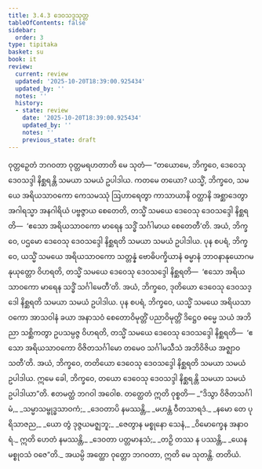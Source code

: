 ```yaml
---
title: 3.4.3 ဒေဝသဒ္ဒသုတ္တ
tableOfContents: false
sidebar:
  order: 3
type: tipitaka
basket: su
book: it
review:
  current: review
  updated: '2025-10-20T18:39:00.925434'
  updated_by: ''
  notes: ''
  history:
  - state: review
    date: '2025-10-20T18:39:00.925434'
    updated_by: ''
    notes: ''
    previous_state: draft
---
```



<DynamicBreadcrumb />


<ReviewStatus review={frontmatter.review} showDetails={true} />

<HypothesisAnnotation frontmatter={frontmatter} />

<Division number="82" book="it" e="ch" v="18" p="246">

<Paragraph number="553" book="it">
ဝုတ္တဉှေတံ ဘဂဝတာ ဝုတ္တမရဟတာတိ မေ သုတံ—
</Paragraph>

<Paragraph number="554" book="it">
“တယောမေ, ဘိက္ခဝေ, ဒေဝေသု ဒေဝသဒ္ဒါ နိစ္ဆရန္တိ သမယာ သမယံ ဥပါဒါယ. ကတမေ တယော? ယသ္မိံ, ဘိက္ခဝေ, သမယေ အရိယသာဝကော ကေသမဿုံ ဩဟာရေတွာ ကာသာယာနိ ဝတ္ထာနိ အစ္ဆာဒေတွာ အဂါရသ္မာ အနဂါရိယံ ပဗ္ဗဇ္ဇာယ စေတေတိ, တသ္မိံ သမယေ ဒေဝေသု ဒေဝသဒ္ဒေါ နိစ္ဆရတိ—  ‘ဧသော အရိယသာဝကော မာရေန သဒ္ဓိံ သင်္ဂါမာယ စေတေတီ’တိ. အယံ, ဘိက္ခဝေ, ပဌမော ဒေဝေသု ဒေဝသဒ္ဒေါ နိစ္ဆရတိ သမယာ သမယံ ဥပါဒါယ.
</Paragraph>

<Paragraph number="555" book="it">
ပုန စပရံ, ဘိက္ခဝေ, ယသ္မိံ သမယေ အရိယသာဝကော သတ္တန္နံ ဗောဓိပက္ခိယာနံ ဓမ္မာနံ ဘာဝနာနုယောဂမနုယုတ္တော ဝိဟရတိ, တသ္မိံ သမယေ ဒေဝေသု ဒေဝသဒ္ဒေါ နိစ္ဆရတိ—  ‘ဧသော အရိယသာဝကော မာရေန သဒ္ဓိံ သင်္ဂါမေတီ’တိ. အယံ, ဘိက္ခဝေ, ဒုတိယော ဒေဝေသု ဒေဝသဒ္ဒေါ နိစ္ဆရတိ သမယာ သမယံ ဥပါဒါယ.
</Paragraph>

<Paragraph number="556" book="it">
ပုန စပရံ, ဘိက္ခဝေ, ယသ္မိံ သမယေ အရိယသာဝကော အာသဝါနံ ခယာ အနာသဝံ စေတောဝိမုတ္တိံ ပညာဝိမုတ္တိံ ဒိဋ္ဌေဝ ဓမ္မေ သယံ အဘိညာ သစ္ဆိကတွာ ဥပသမ္ပဇ္ဇ ဝိဟရတိ, တသ္မိံ သမယေ ဒေဝေသု ဒေဝသဒ္ဒေါ နိစ္ဆရတိ—  ‘ဧသော အရိယသာဝကော ဝိဇိတသင်္ဂါမော တမေဝ သင်္ဂါမသီသံ အဘိဝိဇိယ အဇ္ဈာဝသတီ’တိ. အယံ, ဘိက္ခဝေ, တတိယော ဒေဝေသု ဒေဝသဒ္ဒေါ နိစ္ဆရတိ သမယာ သမယံ ဥပါဒါယ. ဣမေ ခေါ, ဘိက္ခဝေ, တယော ဒေဝေသု ဒေဝသဒ္ဒါ နိစ္ဆရန္တိ သမယာ သမယံ ဥပါဒါယာ”တိ. ဧတမတ္ထံ ဘဂဝါ အဝေါစ. တတ္ထေတံ ဣတိ ဝုစ္စတိ—
</Paragraph>

<Paragraph number="557" type="verses" book="it">
_“ဒိသွာ ဝိဇိတသင်္ဂါမံ,_  
_သမ္မာသမ္ဗုဒ္ဓသာဝကံ;_  
_ဒေဝတာပိ နမဿန္တိ,_  
_မဟန္တံ ဝီတသာရဒံ._  

</Paragraph>

<Paragraph number="558" type="verses" book="it">
_နမော တေ ပုရိသာဇည,_  
_ယော တွံ ဒုဇ္ဇယမဇ္ဈဘူ;_  
_ဇေတွာန မစ္စုနော သေနံ,_  
_ဝိမောက္ခေန အနာဝရံ._  

</Paragraph>

<Paragraph number="559" type="verses" book="it">
ဣတိ ဟေတံ နမဿန္တိ,_  
_ဒေဝတာ ပတ္တမာနသံ;_  
_တဉှိ တဿ န ပဿန္တိ,_  
_ယေန မစ္စုဝသံ ဝဇေ”တိ._  

</Paragraph>

<Paragraph number="560" book="it">
အယမ္ပိ အတ္ထော ဝုတ္တော ဘဂဝတာ, ဣတိ မေ သုတန္တိ.

</Paragraph>
</Division>

<Paragraph number="561" type="center" book="it">
တတိယံ.
</Paragraph>